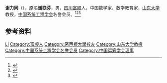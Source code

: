 '''谢力同'''（{{bd|1919年||2007年}}），原名'''谢联芬'''，男，[[四川|四川]][[富顺|富顺]]人，中国数学家、数学教育家，[[山东大学|山东大学]]教授，[[中国系统工程学会|中国系统工程学会]]名誉会员。<ref>{{Cite book|title=中华当代文化名人大辞典|author=张品兴, 殷登祥, 陈有进等主编|publisher=中国广播电视出版社|year=1992|isbn=9787504315137|location=北京|pages=}}</ref><ref>{{Cite book|title=中国科学技术专家传略 • 理学编 数学卷 二|author=中国科学技术协会编; 王元主编; 袁向东副主编|publisher=中国科学技术出版社|year=2006|isbn=|location=北京|pages=}}</ref><ref>{{Cite web|title=追思谢力同先生的学术与人生|url=http://sdu.cuepa.cn/show_more.php?doc_id=51950|accessdate=2021-01-06|work=山东大学报}}</ref>

== 参考资料 ==
{{reflist}}

{{Navboxes
| title  = 谢力同在[[中国运筹学会|中国运筹学会]]的职务
| list1  =
{{中国运筹学会第一届理事会}}
}}
{{Navboxes
| title  = 谢力同在[[中国系统工程学会|中国系统工程学会]]的职务
| list1  =
{{中国系统工程学会第二届理事会}}
}}

{{Authority control}}
{{DEFAULTSORT:Xie谢}}
[[Category:谢姓|Li]]
[[Category:富顺人|Category:富顺人]]
[[Category:密西根大學校友|Category:密西根大學校友]]
[[Category:山东大学教授|Category:山东大学教授]]
[[Category:中国系统工程学会名誉会员|Category:中国系统工程学会名誉会员]]
[[Category:中国运筹学会理事|Category:中国运筹学会理事]]

{{中国人物小作品}}